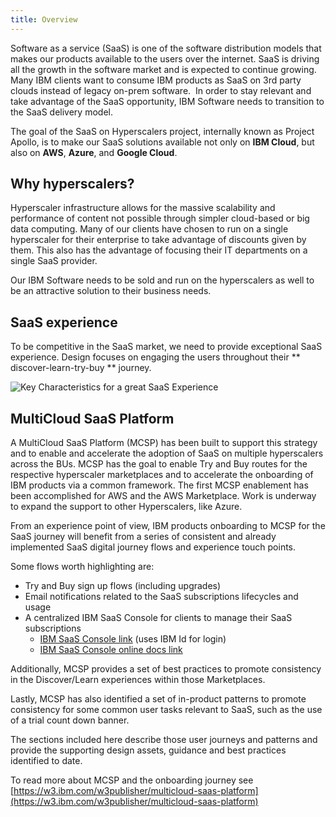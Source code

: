 ```yaml
---
title: Overview
---
```



<PageDescription>

Software as a service (SaaS) is one of the software distribution models that makes our products available to the users over the internet. SaaS is driving all the growth in the software market and is expected to continue growing. Many IBM clients want to consume IBM products as SaaS on 3rd party clouds instead of legacy on-prem software.  In order to stay relevant and take advantage of the SaaS opportunity, IBM Software needs to transition to the SaaS delivery model.

The goal of the SaaS on Hyperscalers project, internally known as Project Apollo, is to make our SaaS solutions available not only on **IBM Cloud**, but also on **AWS**, **Azure**, and **Google Cloud**.

</PageDescription>

## Why hyperscalers?

Hyperscaler infrastructure allows for the massive scalability and performance of content not possible through simpler cloud-based or big data computing. Many of our clients have chosen to run on a single hyperscaler for their enterprise to take advantage of discounts given by them. This also has the advantage of focusing their IT departments on a single SaaS provider.

Our IBM Software needs to be sold and run on the hyperscalers as well to be an attractive solution to their business needs.

## SaaS experience

To be competitive in the SaaS market, we need to provide exceptional SaaS experience. Design focuses on engaging the users throughout their ** discover-learn-try-buy ** journey.

<Row>
  <Column colMd={8} colLg={10}>

![Key Characteristics for a great SaaS Experience](images/KeyCharacters.png)

  </Column>
</Row>

## MultiCloud SaaS Platform

A MultiCloud SaaS Platform (MCSP) has been built to support this strategy and to enable and accelerate the adoption of SaaS on multiple hyperscalers across the BUs. MCSP has the goal to enable Try and Buy routes for the respective hyperscaler marketplaces and to accelerate the onboarding of IBM products via a common framework. The first MCSP enablement has been accomplished for AWS and the AWS Marketplace. Work is underway to expand the support to other Hyperscalers, like Azure.

From an experience point of view, IBM products onboarding to MCSP for the SaaS journey will benefit from a series of consistent and already implemented SaaS digital journey flows and experience touch points.

Some flows worth highlighting are:

- Try and Buy sign up flows (including upgrades)
- Email notifications related to the SaaS subscriptions lifecycles and usage
- A centralized IBM SaaS Console for clients to manage their SaaS subscriptions
  - [IBM SaaS Console link](https://console.saas.ibm.com/) (uses IBM Id for login)
  - [IBM SaaS Console online docs link](https://www.ibm.com/docs/en/cloud-paks/1.0?topic=getting-started-saas-console)

Additionally, MCSP provides a set of best practices to promote consistency in the Discover/Learn experiences within those Marketplaces.

Lastly, MCSP has also identified a set of in-product patterns to promote consistency for some common user tasks relevant to SaaS, such as the use of a trial count down banner.

The sections included here describe those user journeys and patterns and provide the supporting design assets, guidance and best practices identified to date.

To read more about MCSP and the onboarding journey see [https://w3.ibm.com/w3publisher/multicloud-saas-platform](https://w3.ibm.com/w3publisher/multicloud-saas-platform)
